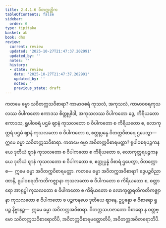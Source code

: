 ```yaml
---
title: 2.4.1.6 ဝိတက္ကတ္တိက
tableOfContents: false
sidebar:
  order: 6
type: tipitaka
basket: ab
book: dhs
review:
  current: review
  updated: '2025-10-27T21:47:37.202991'
  updated_by: ''
  notes: ''
  history:
  - state: review
    date: '2025-10-27T21:47:37.202991'
    updated_by: ''
    notes: ''
    previous_state: draft
---
```



<ReviewStatus review={frontmatter.review} showDetails={true} />

<HypothesisAnnotation frontmatter={frontmatter} />

<DynamicBreadcrumb />

<Division number="1399" book="dhs" e="ch" v="29" p="267">

<Paragraph number="2105" book="dhs">
ကတမေ ဓမ္မာ သဝိတက္ကသဝိစာရာ? ကာမာဝစရံ ကုသလံ, အကုသလံ, ကာမာဝစရကုသလဿ ဝိပါကတော ဧကာဒသ စိတ္တုပ္ပါဒါ, အကုသလဿ ဝိပါကတော ဒွေ, ကိရိယတော ဧကာဒသ, ရူပါဝစရံ ပဌမံ ဈာနံ ကုသလတော စ ဝိပါကတော စ ကိရိယတော စ, လောကုတ္တရံ ပဌမံ ဈာနံ ကုသလတော စ ဝိပါကတော စ, ဧတ္ထုပ္ပန္နေ ဝိတက္ကဝိစာရေ ဌပေတွာ—  ဣမေ ဓမ္မာ သဝိတက္ကသဝိစာရာ.
</Paragraph>

</Division>
<Division number="1400" book="dhs" e="ch" v="29" p="268">

<Paragraph number="2106" book="dhs">
ကတမေ ဓမ္မာ အဝိတက္ကဝိစာရမတ္တာ? ရူပါဝစရပဉ္စကနယေ ဒုတိယံ ဈာနံ ကုသလတော စ ဝိပါကတော စ ကိရိယတော စ, လောကုတ္တရပဉ္စကနယေ ဒုတိယံ ဈာနံ ကုသလတော စ ဝိပါကတော စ, ဧတ္ထုပ္ပန္နံ ဝိစာရံ ဌပေတွာ, ဝိတက္ကော စ—  ဣမေ ဓမ္မာ အဝိတက္ကဝိစာရမတ္တာ.
</Paragraph>

</Division>
<Division number="1401" book="dhs" e="ch" v="29" p="268">

<Paragraph number="2107" book="dhs">
ကတမေ ဓမ္မာ အဝိတက္ကအဝိစာရာ? ဒွေပဉ္စဝိညာဏာနိ, ရူပါဝစရတိကတိကဇ္ဈာနာ ကုသလတော စ ဝိပါကတော စ ကိရိယတော စ, စတ္တာရော အာရုပ္ပါ ကုသလတော စ ဝိပါကတော စ ကိရိယတော စ လောကုတ္တရတိကတိကဇ္ဈာနာ ကုသလတော စ ဝိပါကတော စ ပဉ္စကနယေ ဒုတိယေ ဈာနေ, ဥပ္ပန္နော စ ဝိစာရော ရူပဉ္စ နိဗ္ဗာနဉ္စ—  ဣမေ ဓမ္မာ အဝိတက္ကအဝိစာရာ. ဝိတက္ကသဟဇာတော ဝိစာရော န ဝတ္တဗ္ဗော သဝိတက္ကသဝိစာရောတိပိ, အဝိတက္ကဝိစာရမတ္တောတိပိ, အဝိတက္ကအဝိစာရောတိပိ.
</Paragraph>
</Division>